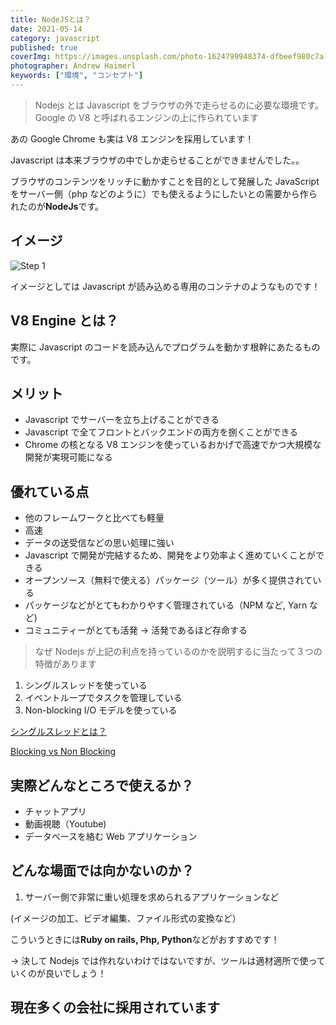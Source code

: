 ```yaml
---
title: NodeJSとは？
date: 2021-05-14
category: javascript
published: true
coverImg: https://images.unsplash.com/photo-1624799948374-dfbeef980c7a?ixid=MnwxMjA3fDB8MHxwaG90by1wYWdlfHx8fGVufDB8fHx8&ixlib=rb-1.2.1&auto=format&fit=crop&w=1650&q=80
photographer: Andrew Haimerl
keywords: ["環境", "コンセプト"]
---
```


> Nodejs とは Javascript をブラウザの外で走らせるのに必要な環境です。Google の V8 と呼ばれるエンジンの上に作られています

あの Google Chrome も実は V8 エンジンを採用しています！

Javascript は本来ブラウザの中でしか走らせることができませんでした。。

ブラウザのコンテンツをリッチに動かすことを目的として発展した JavaScript をサーバー側（php などのように）でも使えるようにしたいとの需要から作られたのが**NodeJs**です。

## イメージ

![Step 1](https://kocoblo-static.s3.amazonaws.com/javascript/what-is-nodejs/step1.jpg)

イメージとしては Javascript が読み込める専用のコンテナのようなものです！

## V8 Engine とは？

実際に Javascript のコードを読み込んでプログラムを動かす根幹にあたるものです。

## メリット

- Javascript でサーバーを立ち上げることができる
- Javascript で全てフロントとバックエンドの両方を捌くことができる
- Chrome の核となる V8 エンジンを使っているおかげで高速でかつ大規模な開発が実現可能になる

## 優れている点

- 他のフレームワークと比べても軽量
- 高速
- データの送受信などの思い処理に強い
- Javascript で開発が完結するため、開発をより効率よく進めていくことができる
- オープンソース（無料で使える）パッケージ（ツール）が多く提供されている
- パッケージなどがとてもわかりやすく管理されている（NPM など, Yarn など)
- コミュニティーがとても活発 → 活発であるほど存命する

> なぜ Nodejs が上記の利点を持っているのかを説明するに当たって３つの特徴があります

1. シングルスレッドを使っている
2. イベントループでタスクを管理している
3. Non-blocking I/O モデルを使っている

[シングルスレッドとは？](https://www.notion.so/e656512e8673477ba40b50c8e08f2409)

[Blocking vs Non Blocking](https://www.notion.so/Blocking-vs-Non-Blocking-6baccb4ea0df4326b8735da9b56de516)

## 実際どんなところで使えるか？

- チャットアプリ
- 動画視聴（Youtube)
- データベースを絡む Web アプリケーション

## どんな場面では向かないのか？

1. サーバー側で非常に重い処理を求められるアプリケーションなど

(イメージの加工、ビデオ編集、ファイル形式の変換など）

こういうときには**Ruby on rails, Php, Python**などがおすすめです！

→ 決して Nodejs では作れないわけではないですが、ツールは適材適所で使っていくのが良いでしょう！

## 現在多くの会社に採用されています
